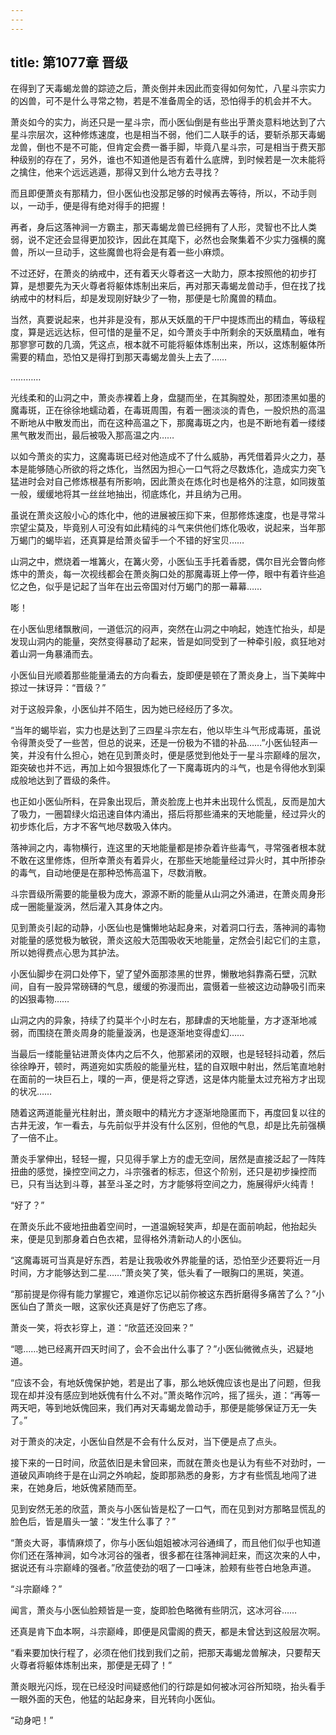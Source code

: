 ```yaml
---
---
---
```

title: 第1077章 晋级
---



在得到了天毒蝎龙兽的踪迹之后，萧炎倒并未因此而变得如何匆忙，八星斗宗实力的凶兽，可不是什么寻常之物，若是不准备周全的话，恐怕得手的机会并不大。

萧炎如今的实力，尚还只是一星斗宗，而小医仙倒是有些出乎萧炎意料地达到了六星斗宗层次，这种修炼速度，也是相当不弱，他们二人联手的话，要斩杀那天毒蝎龙兽，倒也不是不可能，但肯定会费一番手脚，毕竟八星斗宗，可是相当于费天那种级别的存在了，另外，谁也不知道他是否有着什么底牌，到时候若是一次未能将之擒住，他来个远远逃遁，那得又到什么地方去寻找？

而且即便萧炎有那精力，但小医仙也没那足够的时候再去等待，所以，不动手则以，一动手，便是得有绝对得手的把握！

再者，身后这落神涧一方霸主，那天毒蝎龙兽已经拥有了人形，灵智也不比人类弱，说不定还会显得更加狡诈，因此在其麾下，必然也会聚集着不少实力强横的魔兽，所以一旦动手，这些魔兽也将会是有着一些小麻烦。

不过还好，在萧炎的纳戒中，还有着天火尊者这一大助力，原本按照他的初步打算，是想要先为天火尊者将躯体炼制出来后，再对那天毒蝎龙兽动手，但在找了找纳戒中的材料后，却是发现刚好缺少了一物，那便是七阶魔兽的精血。

当然，真要说起来，也并非是没有，那从天妖凰的干尸中提炼而出的精血，等级程度，算是远远达标，但可惜的是量不足，如今萧炎手中所剩余的天妖凰精血，唯有那寥寥可数的几滴，凭这点，根本就不可能将躯体炼制出来，所以，这炼制躯体所需要的精血，恐怕又是得打到那天毒蝎龙兽头上去了……

…………

光线柔和的山洞之中，萧炎赤裸着上身，盘腿而坐，在其胸膛处，那团漆黑如墨的魔毒斑，正在徐徐地蠕动着，在毒斑周围，有着一圈淡淡的青色，一股炽热的高温不断地从中散发而出，而在这种高温之下，那魔毒斑之内，也是不断地有着一缕缕黑气散发而出，最后被吸入那高温之内……

以如今萧炎的实力，这魔毒斑已经对他造成不了什么威胁，再凭借着异火之力，基本是能够随心所欲的将之炼化，当然因为担心一口气将之尽数炼化，造成实力突飞猛进时会对自己修炼根基有所影响，因此萧炎在炼化时也是格外的注意，如同拨茧一般，缓缓地将其一丝丝地抽出，彻底炼化，并且纳为己用。

虽说在萧炎这般小心的炼化中，他的进展被压抑下来，但那修炼速度，也是寻常斗宗望尘莫及，毕竟别人可没有如此精纯的斗气来供他们炼化吸收，说起来，当年那万蝎门的蝎毕岩，还真算是给萧炎留手一个不错的好宝贝……

山洞之中，燃烧着一堆篝火，在篝火旁，小医仙玉手托着香腮，偶尔目光会瞥向修炼中的萧炎，每一次视线都会在萧炎胸口处的那魔毒斑上停一停，眼中有着许些追忆之色，似乎是记起了当年在出云帝国对付万蝎门的那一幕幕……

嘭！

在小医仙思绪飘散间，一道低沉的闷声，突然在山洞之中响起，她连忙抬头，却是发现山洞内的能量，突然变得暴动了起来，皆是如同受到了一种牵引般，疯狂地对着山洞一角暴涌而去。

小医仙目光顺着那些能量涌去的方向看去，旋即便是顿在了萧炎身上，当下美眸中掠过一抹讶异：“晋级？”

对于这般异象，小医仙并不陌生，因为她已经经历了多次。

“当年的蝎毕岩，实力也是达到了三四星斗宗左右，他以毕生斗气形成毒斑，虽说令得萧炎受了一些苦，但总的说来，还是一份极为不错的补品……”小医仙轻声一笑，并没有什么担心，她在见到萧炎时，便是感觉到他处于一星斗宗巅峰的层次，距突破也并不远，再加上如今狠狠炼化了一下魔毒斑内的斗气，也是令得他水到渠成般地达到了晋级的条件。

也正如小医仙所料，在异象出现后，萧炎脸庞上也并未出现什么慌乱，反而是加大了吸力，一圈碧绿火焰迅速自体内涌出，搭后将那些涌来的天地能量，经过异火的初步炼化后，方才不客气地尽数吸入体内。

落神涧之内，毒物横行，连这里的天地能量都是掺杂着许些毒气，寻常强者根本就不敢在这里修炼，但所幸萧炎有着异火，在那些天地能量经过异火时，其中所掺杂的毒气，自动地便是在那种恐怖高温下，尽数消散。

斗宗晋级所需要的能量极为庞大，源源不断的能量从山洞之外涌进，在萧炎周身形成一圈能量漩涡，然后灌入其身体之内。

见到萧炎引起的动静，小医仙也是慵懒地站起身来，对着洞口行去，落神涧的毒物对能量的感觉极为敏锐，萧炎这般大范围吸收天地能量，定然会引起它们的主意，所以她得费点心思为其护法。

小医仙脚步在洞口处停下，望了望外面那漆黑的世界，懒散地斜靠斋石壁，沉默间，自有一股异常磅礴的气息，缓缓的弥漫而出，震慑着一些被这边动静吸引而来的凶狠毒物……

山洞之内的异象，持续了约莫半个小时左右，那肆虐的天地能量，方才逐渐地减弱，而围绕在萧炎周身的能量漩涡，也是逐渐地变得虚幻……

当最后一缕能量钻进萧炎体内之后不久，他那紧闭的双眼，也是轻轻抖动着，然后徐徐睁开，顿时，两道宛如实质般的能量光柱，猛的自双眼中射出，然后笔直地射在面前的一块巨石上，噗的一声，便是将之穿透，这是体内能量太过充裕方才出现的状况……

随着这两道能量光柱射出，萧炎眼中的精光方才逐渐地隐匿而下，再度回复以往的古井无波，乍一看去，与先前似乎并没有什么区别，但他的气息，却是比先前强横了一倍不止。

萧炎手掌伸出，轻轻一握，只见得手掌上方的虚无空间，居然是直接泛起了一阵阵扭曲的感觉，操控空间之力，斗宗强者的标志，但这个阶别，还只是初步操控而已，只有当达到斗尊，甚至斗圣之时，方才能够将空间之力，施展得炉火纯青！

“好了？”

在萧炎乐此不疲地扭曲着空间时，一道温婉轻笑声，却是在面前响起，他抬起头来，便是见到那身着白色衣裙，显得格外清新动人的小医仙。

“这魔毒斑可当真是好东西，若是让我吸收外界能量的话，恐怕至少还要将近一月时间，方才能够达到二星……”萧炎笑了笑，低头看了一眼胸口的黑斑，笑道。

“那前提是你得有能力掌握它，难道你忘记以前你被这东西折磨得多痛苦了么？”小医仙白了萧炎一眼，这家伙还真是好了伤疤忘了疼。

萧炎一笑，将衣衫穿上，道：“欣蓝还没回来？”

“嗯……她已经离开四天时间了，会不会出什么事了？”小医仙微微点头，迟疑地道。

“应该不会，有地妖傀保护她，若是出了事，那么地妖傀应该也是出了问题，但我现在却并没有感应到地妖傀有什么不对。”萧炎略作沉吟，摇了摇头，道：“再等一两天吧，等到地妖傀回来，我们再对天毒蝎龙兽动手，那便是能够保证万无一失了。”

对于萧炎的决定，小医仙自然是不会有什么反对，当下便是点了点头。

接下来的一日时间，欣蓝依旧是未曾回来，而就在萧炎也是认为有些不对劲时，一道破风声响终于是在山洞之外响起，旋即那熟悉的身影，方才有些慌乱地闯了进来，在她身后，地妖傀紧随而至。

见到安然无恙的欣蓝，萧炎与小医仙皆是松了一口气，而在见到对方那略显慌乱的脸色后，皆是眉头一皱：“发生什么事了？”

“萧炎大哥，事情麻烦了，你与小医仙姐姐被冰河谷通缉了，而且他们似乎也知道你们还在落神涧，如今冰河谷的强者，很多都在往落神涧赶来，而这次来的人中，据说还有斗宗巅峰的强者。”欣蓝使劲的咽了一口唾沫，脸颊有些苍白地急声道。

“斗宗巅峰？”

闻言，萧炎与小医仙脸颊皆是一变，旋即脸色略微有些阴沉，这冰河谷……

还真是肯下血本啊，斗宗巅峰，即便是风雷阁的费天，都是未曾达到这般层次啊。

“看来要加快行程了，必须在他们找到我们之前，把那天毒蝎龙兽解决，只要帮天火尊者将躯体炼制出来，那便是无碍了！”

萧炎眼光闪烁，现在已经没时间疑惑他们的行踪是如何被冰河谷所知晓，抬头看手一眼外面的天色，他猛的站起身来，目光转向小医仙。

“动身吧！”